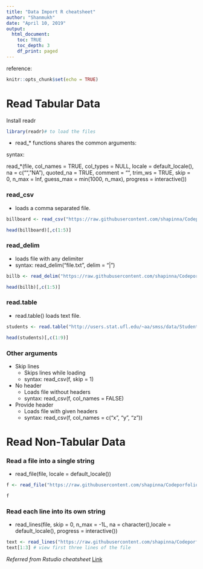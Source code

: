 ```yaml
---
title: "Data Import R cheatsheet"
author: "Shanmukh"
date: "April 10, 2019"
output:
  html_document:
    toc: TRUE
    toc_depth: 3
    df_print: paged
---
```


reference: 

```r
knitr::opts_chunk$set(echo = TRUE)
```

# Read Tabular Data

Install readr

```r
library(readr)# to load the files
```


- read_* functions shares the common arguments:

syntax:

read_*(file, col_names = TRUE, col_types = NULL, locale = default_locale(), na = c("", "NA"),
quoted_na = TRUE, comment = "", trim_ws = TRUE, skip = 0, n_max = Inf, guess_max = min(1000,
n_max), progress = interactive())


### read_csv

- loads a comma separated file.

```r
billboard <- read_csv("https://raw.githubusercontent.com/shapinna/Codeporfolio/master/Data/billboard.csv", col_names=TRUE)

head(billboard)[,c(1:5)]

```

### read_delim

- loads file with any delimiter
- syntax: read_delim("file.txt", delim = "|")

```r


billb <- read_delim("https://raw.githubusercontent.com/shapinna/Codeporfolio/master/Data/billboard.csv", col_names = TRUE,delim = ",")

head(billb)[,c(1:5)]
```


### read.table

- read.table() loads text file.

```r

students <- read.table("http://users.stat.ufl.edu/~aa/smss/data/Students.dat")

head(students)[,c(1:9)]

```


### Other arguments

* Skip lines
    - Skips lines while loading
    - syntax: read_csv(f, skip = 1)
    
* No header
    - Loads file without headers
    - syntax: read_csv(f, col_names = FALSE)

* Provide header
    - Loads file with given headers
    - syntax: read_csv(f, col_names = c("x", "y", "z"))
    



# Read Non-Tabular Data

### Read a file into a single string

- read_file(file, locale = default_locale())


```r
f <- read_file("https://raw.githubusercontent.com/shapinna/Codeporfolio/master/Data/scraping.txt")

f

```

### Read each line into its own string

- read_lines(file, skip = 0, n_max = -1L, na = character(),locale = default_locale(), progress = interactive())


```r
text <- read_lines("https://raw.githubusercontent.com/shapinna/Codeporfolio/master/Data/scraping.txt")
text[1:3] # view first three lines of the file
```




*Referred from Rstudio cheatsheet*
[Link](https://github.com/rstudio/cheatsheets/raw/master/data-import.pdf)





